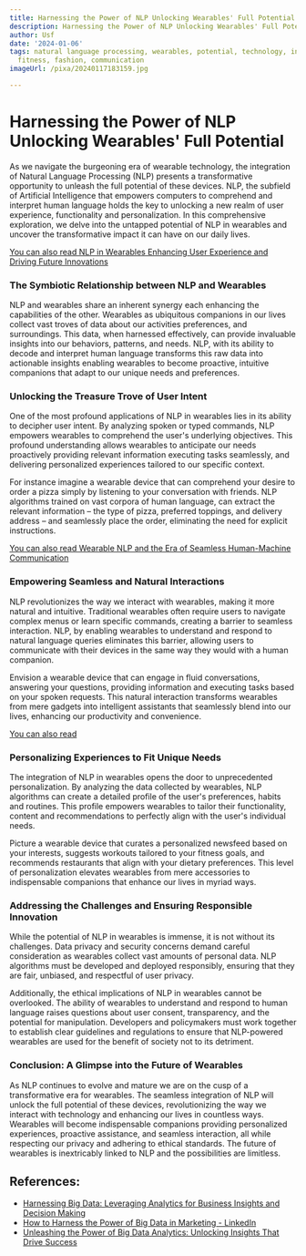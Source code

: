```yaml
---
title: Harnessing the Power of NLP Unlocking Wearables' Full Potential
description: Harnessing the Power of NLP Unlocking Wearables' Full Potential
author: Usf
date: '2024-01-06'
tags: natural language processing, wearables, potential, technology, innovation, healthcare,
  fitness, fashion, communication
imageUrl: /pixa/20240117183159.jpg

---
```

# Harnessing the Power of NLP Unlocking  Wearables' Full Potential

As we navigate  the burgeoning era of wearable technology, the integration of  Natural Language Processing (NLP) presents a transformative opportunity to unleash the full potential of  these devices.  NLP, the subfield of Artificial Intelligence that empowers  computers to comprehend and interpret human language holds the key to unlocking a new realm of user experience, functionality and  personalization. In this  comprehensive exploration, we delve into the untapped potential of NLP in wearables and uncover  the transformative impact it can have  on our daily lives.

[You can also read  NLP in Wearables Enhancing User Experience and Driving Future Innovations](NLP%20in%20Wearables%20Enhancing%20User%20Experience%20and%20Driving%20Future%20Innovations)


### The Symbiotic Relationship between NLP and Wearables

NLP and wearables share an inherent synergy each enhancing the capabilities  of the other. Wearables as ubiquitous companions in our lives collect  vast  troves of data about our activities preferences, and surroundings.  This data,  when harnessed effectively, can provide invaluable insights into our  behaviors, patterns,  and needs. NLP, with its ability to decode and interpret human language transforms  this raw data into actionable  insights enabling wearables to become proactive, intuitive companions that adapt to our unique needs and preferences.

### Unlocking the Treasure Trove of User Intent

One  of the  most profound applications of NLP in wearables lies in its ability to  decipher user intent.  By analyzing spoken or typed commands, NLP empowers wearables to comprehend the user's underlying objectives. This  profound understanding allows wearables  to anticipate our needs proactively providing relevant information executing tasks seamlessly, and delivering personalized experiences tailored to our specific context.

For instance imagine a wearable device that can comprehend your desire to order a pizza simply by listening to your  conversation with friends. NLP algorithms trained on vast corpora of human language, can extract the relevant information – the type of pizza, preferred toppings,  and delivery address – and  seamlessly place the order, eliminating the  need for explicit instructions.

[You can also read Wearable NLP and the Era of Seamless Human-Machine Communication](Wearable%20NLP%20and%20the%20Era%20of%20Seamless%20Human-Machine%20Communication)


### Empowering Seamless and Natural Interactions

NLP revolutionizes the way  we interact with wearables,  making it more natural and intuitive. Traditional wearables often require users  to navigate complex menus or learn specific  commands, creating a barrier to seamless interaction. NLP, by enabling wearables to understand and respond to natural language queries eliminates this barrier,  allowing users to communicate with  their devices in the same way they would with a human companion.

Envision a wearable device that can engage in fluid conversations, answering your  questions, providing information and executing tasks  based on your spoken requests.  This  natural interaction transforms wearables from  mere gadgets into intelligent assistants that seamlessly blend  into our lives, enhancing our productivity and convenience.

[You can  also read ]()


### Personalizing Experiences  to Fit Unique Needs

The integration of NLP in wearables opens the door to unprecedented personalization. By analyzing the data collected  by  wearables, NLP algorithms can create a detailed  profile of the user's preferences, habits and routines. This profile empowers wearables to  tailor their functionality, content and recommendations  to  perfectly align with the user's individual  needs.

Picture a  wearable device that curates a personalized newsfeed based on your interests, suggests workouts tailored to  your fitness goals, and recommends restaurants that align with your dietary preferences. This  level of personalization elevates wearables from  mere accessories to indispensable companions that enhance our lives in myriad  ways.

### Addressing the Challenges and  Ensuring Responsible Innovation

While the potential  of NLP in wearables is immense, it is  not without its challenges.  Data privacy and security concerns demand careful consideration as wearables collect vast amounts of personal data. NLP algorithms must  be  developed and deployed responsibly, ensuring that they are fair, unbiased,  and respectful of user privacy.

Additionally, the ethical  implications  of NLP in wearables cannot be overlooked. The ability of wearables to understand and respond to human language raises questions about user consent, transparency, and the potential for manipulation. Developers and policymakers must work together to establish clear guidelines and regulations to  ensure that NLP-powered wearables  are used for the benefit  of society not to its  detriment.

### Conclusion: A Glimpse into the Future of Wearables

As NLP continues to evolve and mature we are on the cusp of a transformative era  for wearables. The seamless integration  of NLP will unlock the full potential of these devices, revolutionizing the way we  interact with technology and enhancing our lives in countless ways. Wearables will become indispensable companions providing personalized experiences, proactive assistance, and seamless interaction, all while respecting  our privacy  and adhering to ethical standards. The future of wearables is inextricably linked to NLP and the possibilities are limitless.

## References:
- [Harnessing Big Data: Leveraging Analytics for Business Insights and Decision Making](https://www.linkedin.com/pulse/harnessing-big-data-leveraging-analytics-business-insights-brown)
- [How to Harness the Power of Big Data in Marketing - LinkedIn](https://www.linkedin.com/pulse/how-harness-power-big-data-marketing-claudia-pilgrim-icp-mkg?trk=article-ssr-frontend-pulse_more-articles_related-content-card)
- [Unleashing the Power of Big Data Analytics: Unlocking Insights That Drive Success](https://medium.com/@justanothertechwriter/unleashing-the-power-of-big-data-analytics-unlocking-insights-that-drive-success-cdb496c63f7)

